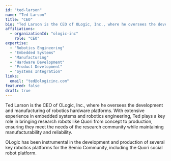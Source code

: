 ```yaml
---
id: "ted-larson"
name: "Ted Larson"
title: "CEO"
bio: "Ted Larson is the CEO of OLogic, Inc., where he oversees the development and manufacturing of robotics hardware platforms. With extensive experience in embedded systems and robotics engineering, Ted plays a key role in bringing research robots like Quori from concept to production."
affiliations:
  - organizationId: "ologic-inc"
    role: "CEO"
expertise:
  - "Robotics Engineering"
  - "Embedded Systems"
  - "Manufacturing"
  - "Hardware Development"
  - "Product Development"
  - "Systems Integration"
links:
  email: "ted@ologicinc.com"
featured: false
draft: true
---
```


Ted Larson is the CEO of OLogic, Inc., where he oversees the development and manufacturing of robotics hardware platforms. With extensive experience in embedded systems and robotics engineering, Ted plays a key role in bringing research robots like Quori from concept to production, ensuring they meet the needs of the research community while maintaining manufacturability and reliability.

OLogic has been instrumental in the development and production of several key robotics platforms for the Semio Community, including the Quori social robot platform.
